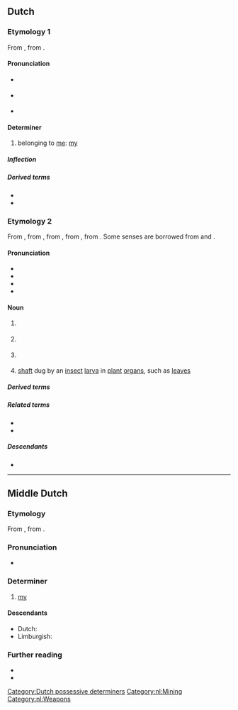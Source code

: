 ==Dutch==

===Etymology 1===
From {{inh|nl|odt|mīn}}, from {{inh|nl|gem-pro|*mīnaz}}.

====Pronunciation====
* {{IPA|/mɛi̯n/|lang=nl}} {{qualifier|stressed}}
* {{IPA|/mən/|lang=nl}} {{qualifier|unstressed; may be spelt {{m|nl|m'n}}}}
* {{audio|Nl-mijn.ogg|audio|lang=nl}}

====Determiner====
{{head|nl|determiner|dependent possessive, independent possessive|mijne|contracted form|m'n}}

# belonging to [[me]]: [[my]]

=====Inflection=====
{{nl-decl-personal pronouns}}

=====Derived terms=====
* {{l|nl|meneer}}
* {{l|nl|mevrouw}}

===Etymology 2===
From {{inh|nl|dum|mine}}, from {{der|nl|fro|mine}}, from {{der|nl|LL.|mina}}, from {{der|nl|cel-gau|-}}, from {{der|nl|cel-pro|*mēnis||ore, metal}}. Some senses are borrowed from {{bor|nl|fr|mine|t=explosive device}} and {{bor|nl|frm|mine|t=tunnel for sapping}}.

====Pronunciation====
* {{IPA|/mɛi̯n/|lang=nl}}
* {{audio|Nl-mijn.ogg|audio|lang=nl}}
* {{hyphenation|lang=nl|mijn}}
* {{rhyme|lang=nl|ɛi̯n}}

====Noun====
{{nl-noun|f|-en|mijntje}}

# {{l|en|mine}} {{gloss|place where [[ore]] is taken out of the ground}}
# {{l|en|mine}} {{gloss|device meant to explode when stepped upon or touched}}
# {{lb|nl|historical}} {{l|en|mine}} {{gloss|tunnel used for sapping enemy defence works or lines}}
# {{lb|nl|entomology}} [[shaft]] dug by an [[insect]] [[larva]] in [[plant]] [[organ]]s, such as [[leaf|leaves]]

=====Derived terms=====
{{der4|lang=nl|antipersoneelsmijn|antipersoonsmijn|antitankmijn|antivoertuigmijn|ijzermijn|goudmijn|kolenmijn|kopermijn|landmijn|mijnarbeider|mijnbouw|mijnen|mijnenveld|mijngas|mijngeest|mijnhout|mijnramp|mijnschacht|mijnsteenberg|mijnstreek|mijnwerker|mijnwezen|staatsmijn|zeemijn|zilvermijn|zoutmijn}}

=====Related terms=====
* {{l|nl|mineren}}
* {{l|nl|mineur}}

=====Descendants=====
* {{desc|af|myn}}

[[Category:Dutch possessive determiners]]
[[Category:nl:Mining]]
[[Category:nl:Weapons]]

----

==Middle Dutch==

===Etymology===
From {{inh|dum|odt|mīn}}, from {{inh|dum|gem-pro|*mīnaz}}.

===Pronunciation===
* {{IPA|lang=dum|/miːn/}}

===Determiner===
{{head|dum|determiner}}

# [[my]]

====Descendants====
* Dutch: {{l|nl|mijn}}
* Limburgish: {{l|li|mien}}

===Further reading===
* {{R:VMNW|ID88332}}
* {{R:MNW|29721}}